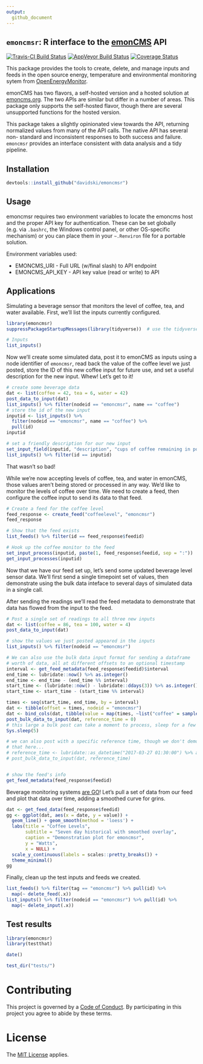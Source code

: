 ```yaml
---
output:
  github_document
---
```


## `emoncmsr`: R interface to the [emonCMS](https://github.com/emoncms/emoncms) API

[![Travis-CI Build Status](https://travis-ci.org/davidski/emoncmsr.svg?branch=master)](https://travis-ci.org/davidski/emoncmsr)
[![AppVeyor Build Status](https://ci.appveyor.com/api/projects/status/github/davidski/emoncmsr?branch=master&svg=true)](https://ci.appveyor.com/project/davidski/emoncmsr)
[![Coverage Status](https://img.shields.io/codecov/c/github/davidski/emoncmsr/master.svg)](https://codecov.io/github/davidski/emoncmsr?branch=master)

This package provides the tools to create, delete, and manage inputs and feeds 
in the open source energy, temperature and environmental monitoring sytem from 
[OpenEnergyMonitor](https://openenergymonitor.org/).

emonCMS has two flavors, a self-hosted version and a hosted solution at 
[emoncms.org](https://emoncms.org). The two APIs are similar but differ in a 
number of areas. This package only supports the self-hosted flavor, though 
there are several unsupported functions for the hosted version.

This package takes a slightly opinionated view towards the API, returning 
normalized values from many of the API calls. The native API has several non-
standard and inconsistent responses to both success and failure. `emoncmsr` 
provides an interface consistent with data analysis and a tidy pipeline.

## Installation
```r
devtools::install_github("davidski/emoncmsr")
```

## Usage

emoncmsr requires two environment variables to locate the emoncms host and the
proper API key for authentication. These can be set globally (e.g. via 
`.bashrc`, the Windows control panel, or other OS-specific mechanism) or you 
can place them in your `~.Renviron` file for a portable solution.

Environment variables used:

  * EMONCMS_URI - Full URL (w/final slash) to API endpoint
  * EMONCMS_API_KEY - API key value (read or write) to API
    
## Applications

Simulating a beverage sensor that monitors the level of coffee, tea, and 
water available. First, we'll list the inputs currently configured.

```r
library(emoncmsr)
suppressPackageStartupMessages(library(tidyverse))  # use the tidyverse

# Inputs
list_inputs()
```

Now we'll create some simulated data, post it to emonCMS as inputs using a
node identifier of `emoncmsr`, read back the value of the coffee level we just 
posted, store the ID of this new coffee input for future use, and set a useful 
description for the new input. Whew! Let's get to it!

```r
# create some beverage data
dat <- list(coffee = 42, tea = 6, water = 42)
post_data_to_input(dat)
list_inputs() %>% filter(nodeid == "emoncmsr", name == "coffee")
# store the id of the new input
inputid <- list_inputs() %>% 
  filter(nodeid == "emoncmsr", name == "coffee") %>% 
  pull(id)
inputid

# set a friendly description for our new input
set_input_field(inputid, "description", "cups of coffee remaining in pot")
list_inputs() %>% filter(id == inputid)
```

That wasn't so bad! 

While we're now accepting levels of coffee, tea, and water in emonCMS, those 
values aren't being stored or processed in any way. We'd like to monitor the 
levels of coffee over time. We need to create a feed, then configure the 
coffee input to send its data to that feed.

```r

# Create a feed for the coffee level
feed_response <- create_feed("coffeelevel", "emoncmsr")
feed_response

# Show that the feed exists
list_feeds() %>% filter(id == feed_response$feedid)

# Hook up the coffee monitor to the feed
set_input_process(inputid, paste(1, feed_response$feedid, sep = ":"))
get_input_processes(inputid)
```

Now that we have our feed set up, let's send some updated beverage level sensor 
data. We'll first send a single timepoint set of values, then demonstrate using 
the bulk data inteface to several days of simulated data in a single call. 

After sending the readings we'll read the feed metadata to demonstrate that data 
has flowed from the input to the feed.

```r
# Post a single set of readings to all three new inputs
dat <- list(coffee = 86, tea = 100, water = 4)
post_data_to_input(dat)

# show the values we just posted appeared in the inputs
list_inputs() %>% filter(nodeid == "emoncmsr")

# We can also use the bulk data input format for sending a dataframe 
# worth of data, all at different offsets to an optional timestamp
interval <- get_feed_metadata(feed_response$feedid)$interval
end_time <- lubridate::now() %>% as.integer()
end_time <- end_time - (end_time %% interval)
start_time <- (lubridate::now() - lubridate::ddays(3)) %>% as.integer()
start_time <- start_time - (start_time %% interval)

times <- seq(start_time, end_time, by = interval)
dat <- tibble(offset = times, nodeid = "emoncmsr")
dat <- bind_cols(dat, tibble(value = map(times, ~list("coffee" = sample(1:10, size=1)))))
post_bulk_data_to_input(dat, reference_time = 0)
# this large a bulk post can take a moment to process, sleep for a few seconds
Sys.sleep(5)

# we can also post with a specific reference time, though we don't demonstrate
# that here...
# reference_time <- lubridate::as_datetime("2017-03-27 01:30:00") %>% as.integer()
# post_bulk_data_to_input(dat, reference_time)


# show the feed's info
get_feed_metadata(feed_response$feedid)
```

Beverage monitoring systems [are GO](https://en.wikipedia.org/wiki/Thunderbirds_Are_Go)! 
Let's pull a set of data from our feed and plot that data over time, adding 
a smoothed curve for grins.

```r
dat <- get_feed_data(feed_response$feedid)
gg <- ggplot(dat, aes(x = date, y = value)) + 
  geom_line() + geom_smooth(method = 'loess') +
  labs(title = "Coffee Levels", 
       subtitle = "Seven day historical with smoothed overlay",
       caption = "Demonstration plot for emoncmsr",
       y = "Watts", 
       x = NULL) +
  scale_y_continuous(labels = scales::pretty_breaks()) +
  theme_minimal()
gg
```

Finally, clean up the test inputs and feeds we created.

```r
list_feeds() %>% filter(tag == "emoncmsr") %>% pull(id) %>% 
  map(~ delete_feed(.x))
list_inputs() %>% filter(nodeid == "emoncmsr") %>% pull(id) %>% 
  map(~ delete_input(.x))
```

## Test results

```r
library(emoncmsr)
library(testthat)

date()

test_dir("tests/")
```

# Contributing

This project is governed by a [Code of Conduct](./CODE_OF_CONDUCT.md). By 
participating in this project you agree to abide by these terms.

# License

The [MIT License](LICENSE) applies.
